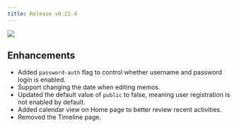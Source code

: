 ```yaml
---
title: Release v0.22.4
---
```


![](https://github.com/user-attachments/assets/66bb31e0-9b73-40d9-af57-5e9f195a32be)

## Enhancements

- Added `password-auth` flag to control whether username and password login is enabled.
- Support changing the date when editing memos.
- Updated the default value of `public` to false, meaning user registration is not enabled by default.
- Added calendar view on Home page to better review recent activities.
- Removed the Timeline page.
